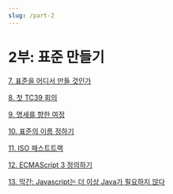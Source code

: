```yaml
---
slug: /part-2
---
```


# 2부: 표준 만들기

[7. 표준을 어디서 만들 것인가](/docs/part-2/finding-a-venue)

[8. 첫 TC39 회의](/docs/part-2/the-first-tc39-meeting)

[9. 명세를 향한 여정](/docs/part-2/crafting-the-specification)

[10. 표준의 이름 정하기](/docs/part-2/naming-the-standard)

[11. ISO 패스트트랙](/docs/part-2/iso-fast-track)

[12. ECMAScript 3 정의하기](/docs/part-2/defining-ecmascript-3)

[13. 막간: Javascript는 더 이상 Java가 필요하지 않다](/docs/part-2/interlude-javascript-doesnt-need-java)
